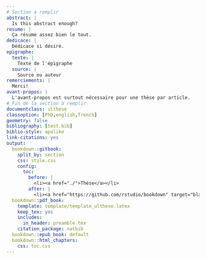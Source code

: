 ```yaml
---
# Section à remplir
abstract: |
  Is this abstract enough?
resume: |
  Ça résume assez bien le tout.
dedicace: |
  Dédicace si désiré.
epigraphe:
  texte: |
    Texte de l'épigraphe
  source: |
    Source ou auteur
remerciements: |
  Merci!
avant-propos: |
  L'avant-propos est surtout nécessaire pour une thèse par article.
# Fin de la section à remplir
documentclass: ulthese
classoption: [PhD,english,french]
geometry: false
bibliography: [test.bib]
biblio-style: apalike
link-citations: yes
output:
  bookdown::gitbook:
    split_by: section
    css: style.css
    config:
      toc:
        before: |
          <li><a href="./">Thèse</a></li>
        after: |
          <li><a href="https://github.com/rstudio/bookdown" target="blank">Publié avec bookdown</a></li>
  bookdown::pdf_book:
    template: template/template_ulthese.latex
    keep_tex: yes
    includes:
      in_header: preamble.tex
    citation_package: natbib
  bookdown::epub_book: default
  bookdown::html_chapters:
    css: toc.css
---
```

